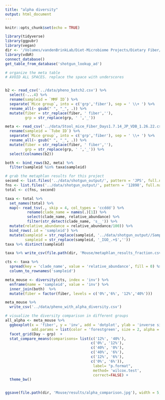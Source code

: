 ```yaml
---
title: "alpha diversity"
output: html_document
---
```


```r
knitr::opts_chunk$set(echo = TRUE)
```

```r
library(tidyverse)
library(ggpubr)
library(vegan)
dir <- '/Volumes/vandenBrinkLab/Diet-Microbiome Projects/Dietary Fiber/Shotgun Data/'
library(vdbR)
connect_database()
get_table_from_database('shotgun_lookup_ad')
```

```r
# organize the meta table
# AVOID ALL SPACES. replace the space with underscores


b2 <- read_csv('../data/pheno_batch2.csv') %>% 
  select(-...4) %>% 
  rename(sampleid = `MMF ID`) %>% 
  separate(`Mice group`, into = c('grp','fiber'), sep = ' \\+ ') %>% 
  rename_all(~ gsub(" ", "_", .)) %>% 
  mutate(fiber = str_replace(fiber, ' fiber',''),
         grp = str_replace(grp, ' ','_'))

meta <- read_csv('../data/Stool_mice_Fiber_Days1.7.14_JP_VDB_1.26.22.csv') %>% 
  rename(sampleid = `Tube ID`) %>% 
  separate(`Mice group`, into = c('grp','fiber'), sep = ' \\+ ') %>% 
  rename_all(~ gsub(" ", "_", .)) %>% 
  mutate(fiber = str_replace(fiber, ' fiber',''),
         grp = str_replace(grp, ' ','_')) %>% 
  select(colnames(b2))

both <- bind_rows(b2, meta) %>% 
  filter(sampleid %in% taxa$sampleid)
```

```r
# grab the metaphlan results for this project
second <- list.files('../data/shotgun_output/', pattern = 'JPS', full.names = T)
fns <- list.files('../data/shotgun_output/', pattern = '12898', full.names = T)
total <- c(fns, second)

taxa <- total %>% 
  set_names(total) %>% 
  map(~ read_tsv(., skip = 4, col_types = 'ccddd') %>% 
          rename(clade_name = names(.)[1]) %>% 
          select(clade_name, relative_abundance) %>% 
          filter(str_detect(clade_name, 's__')) %>% 
  mutate(relative_abundance = relative_abundance/100)) %>% 
  bind_rows(.id = 'sampleid') %>% 
  mutate(sampleid = str_replace(sampleid, '../data/shotgun_output//Sample_',''),
         sampleid = str_replace(sampleid, '_IGO_.+$',''))
taxa %>% distinct(sampleid)

taxa %>% write_csv(file.path(dir, 'Mouse/metaphlan_results_fraction.csv'))

cts <- taxa %>% 
  spread(key = 'clade_name', value = 'relative_abundance', fill = 0) %>% 
  column_to_rownames('sampleid')

meta_mouse <- diversity(cts, index = 'inv') %>% 
  enframe(name = 'sampleid', value = 'inv') %>% 
  inner_join(both)  %>% 
  mutate(fiber = factor(fiber, levels = c('0%','6%', '12%','40%')))

meta_mouse %>% 
  write_csv('../data/pheno_with_alpha_diversity.csv')
```

```r
# visualize the diversity comparison in different groups
all_alpha <- meta_mouse %>% 
  ggboxplot(x = 'fiber', y = 'inv', add = 'dotplot', ylab = 'inverse simpson',
            add.params = list(color = 'forestgreen', size = 2, alpha = 1, shape = 20)) +
  facet_grid(Day ~ grp)  +
  stat_compare_means(comparisons= list(c('12%', '40%'),
                                       c('0%', '12%'),
                                       c('40%', '0%'),
                                       c('40%', '6%'),
                                       c('12%', '6%'),
                                       c('0%', '6%')),
										label= "p.format",
										method= 'wilcox.test',
										correct=FALSE) +
  theme_bw()


ggsave(file.path(dir, 'Mouse/results/alpha_comparison.jpg'), width = 5, height = 8, plot = all_alpha)


```
